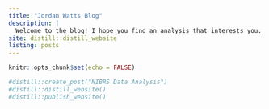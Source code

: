 ---
title: "Jordan Watts Blog"
description: |
  Welcome to the blog! I hope you find an analysis that interests you.
site: distill::distill_website
listing: posts
---

```{r setup, include=FALSE}
knitr::opts_chunk$set(echo = FALSE)
```

```{r}
#distill::create_post("NIBRS Data Analysis")
#distill::distill_website()
#distill::publish_website()
```

